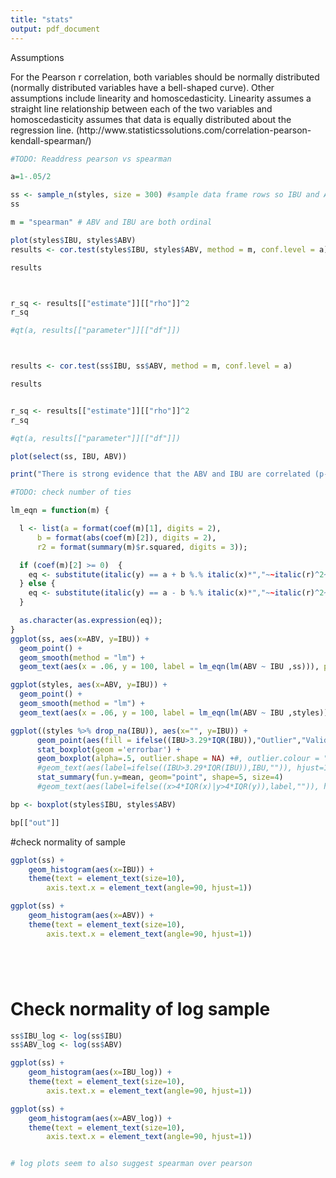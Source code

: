 ```yaml
---
title: "stats"
output: pdf_document
---
```




Assumptions

For the Pearson r correlation, both variables should be normally distributed (normally distributed variables have a bell-shaped curve).  Other assumptions include linearity and homoscedasticity.  Linearity assumes a straight line relationship between each of the two variables and homoscedasticity assumes that data is equally distributed about the regression line.
(http://www.statisticssolutions.com/correlation-pearson-kendall-spearman/) 

```r


#TODO: Readdress pearson vs spearman

a=1-.05/2

ss <- sample_n(styles, size = 300) #sample data frame rows so IBU and ABV remain paired
ss

m = "spearman" # ABV and IBU are both ordinal

plot(styles$IBU, styles$ABV)
results <- cor.test(styles$IBU, styles$ABV, method = m, conf.level = a)

results



r_sq <- results[["estimate"]][["rho"]]^2
r_sq

#qt(a, results[["parameter"]][["df"]])



results <- cor.test(ss$IBU, ss$ABV, method = m, conf.level = a)

results


r_sq <- results[["estimate"]][["rho"]]^2
r_sq

#qt(a, results[["parameter"]][["df"]])

plot(select(ss, IBU, ABV))

print("There is strong evidence that the ABV and IBU are correlated (p-value > 0.001)") #TODO: calculate conf int

#TODO: check number of ties

```

```r


lm_eqn = function(m) {

  l <- list(a = format(coef(m)[1], digits = 2),
      b = format(abs(coef(m)[2]), digits = 2),
      r2 = format(summary(m)$r.squared, digits = 3));

  if (coef(m)[2] >= 0)  {
    eq <- substitute(italic(y) == a + b %.% italic(x)*","~~italic(r)^2~"="~r2,l)
  } else {
    eq <- substitute(italic(y) == a - b %.% italic(x)*","~~italic(r)^2~"="~r2,l)    
  }

  as.character(as.expression(eq));                 
}
ggplot(ss, aes(x=ABV, y=IBU)) +
  geom_point() +
  geom_smooth(method = "lm") +
  geom_text(aes(x = .06, y = 100, label = lm_eqn(lm(ABV ~ IBU ,ss))), parse = TRUE, color = "red")

ggplot(styles, aes(x=ABV, y=IBU)) +
  geom_point() +
  geom_smooth(method = "lm") +
  geom_text(aes(x = .06, y = 100, label = lm_eqn(lm(ABV ~ IBU ,styles))), parse = TRUE, color = "red")

```


```r

ggplot((styles %>% drop_na(IBU)), aes(x="", y=IBU)) +
      geom_point(aes(fill = ifelse((IBU>3.29*IQR(IBU)),"Outlier","Valid")), size = 5, shape = 21, position = position_jitter())+#= position_jitterdodge()) +
      stat_boxplot(geom ='errorbar') +
      geom_boxplot(alpha=.5, outlier.shape = NA) +#, outlier.colour = "red") +
      #geom_text(aes(label=ifelse((IBU>3.29*IQR(IBU)),IBU,"")), hjust=1.1) +
      stat_summary(fun.y=mean, geom="point", shape=5, size=4)
      #geom_text(aes(label=ifelse((x>4*IQR(x)|y>4*IQR(y)),label,"")), hjust=1.1)

bp <- boxplot(styles$IBU, styles$ABV)

bp[["out"]]

```

#check normality of sample
```r

ggplot(ss) +
    geom_histogram(aes(x=IBU)) +
    theme(text = element_text(size=10),
        axis.text.x = element_text(angle=90, hjust=1)) 

ggplot(ss) +
    geom_histogram(aes(x=ABV)) +
    theme(text = element_text(size=10),
        axis.text.x = element_text(angle=90, hjust=1)) 






```

# Check normality of log sample
```r

ss$IBU_log <- log(ss$IBU)
ss$ABV_log <- log(ss$ABV)

ggplot(ss) +
    geom_histogram(aes(x=IBU_log)) +
    theme(text = element_text(size=10),
        axis.text.x = element_text(angle=90, hjust=1)) 

ggplot(ss) +
    geom_histogram(aes(x=ABV_log)) +
    theme(text = element_text(size=10),
        axis.text.x = element_text(angle=90, hjust=1)) 


# log plots seem to also suggest spearman over pearson

```



